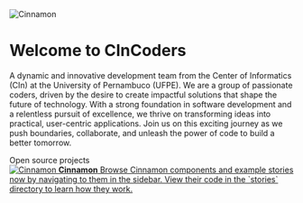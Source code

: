 
<Meta title='About/CinCoders' />

<style>
  {`
    .subheading {
      --mediumdark: '#999999';
      font-weight: 700;
      font-size: 13px;
      color: #999;
      letter-spacing: 6px;
      line-height: 24px;
      text-transform: uppercase;
      margin-bottom: 12px;
      margin-top: 40px;
    }

    .link-list {
      display: grid;
      grid-template-columns: 1fr;
      grid-template-rows: 1fr 1fr;
      row-gap: 10px;
    }

    @media (min-width: 620px) {
      .link-list {
        row-gap: 20px;
        column-gap: 20px;
        grid-template-columns: 1fr 1fr;
      }
    }

    @media all and (-ms-high-contrast:none) {
    .link-list {
        display: -ms-grid;
        -ms-grid-columns: 1fr 1fr;
        -ms-grid-rows: 1fr 1fr;
      }
    }

    .link-item {
      display: block;
      padding: 20px;
      border: 1px solid #00000010;
      border-radius: 5px;
      transition: background 150ms ease-out, border 150ms ease-out, transform 150ms ease-out;
      color: #333333;
      display: flex;
      align-items: flex-start;
    }

    .link-item:hover {
      border-color: #1EA7FD50;
      transform: translate3d(0, -3px, 0);
      box-shadow: rgba(0, 0, 0, 0.08) 0 3px 10px 0;
    }

    .link-item:active {
      border-color: #1EA7FD;
      transform: translate3d(0, 0, 0);
    }

    .link-item strong {
      font-weight: 700;
      display: block;
      margin-bottom: 2px;
    }

    .link-item img {
      height: 40px;
      width: 40px;
      margin-right: 15px;
      flex: none;
    }

    .link-item span,
    .link-item p {
      margin: 0;
      font-size: 14px;
      line-height: 20px;
    }

    .divlogo{
      width: 100%;
      display: flex;
      justify-content: center;
      margin: 20px;
    }

    .divlogo img{
      height: 100px;
      width: 100px;
      margin-right: 15px;

    }
  `}
</style>

<div className='divlogo'>
  <img src={LogoCoders} alt='Cinnamon' />
</div>

# Welcome to CInCoders

A dynamic and innovative development team from the Center of Informatics (CIn) at the University of Pernambuco (UFPE).
We are a group of passionate coders, driven by the desire to create impactful solutions that shape the future of technology.
With a strong foundation in software development and a relentless pursuit of excellence, we thrive on transforming ideas into practical, user-centric applications.
Join us on this exciting journey as we push boundaries, collaborate, and unleash the power of code to build a better tomorrow.

<div className='subheading'>Open source projects</div>

<div className='link-list'>
  <a className='link-item' href='/cinnamon/?path=/docs/about-cinnamon--docs'>
    <img src={Brackets} alt='Cinnamon' />
    <span>
      <strong>Cinnamon</strong>
      Browse Cinnamon components and example stories now by navigating to them in
      the sidebar. View their code in the `stories` directory to learn how they work.
    </span>
  </a>
</div>
